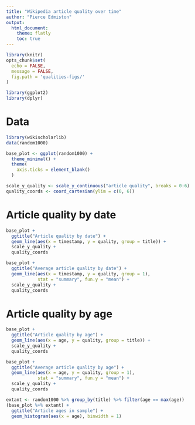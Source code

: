 ```yaml
---
title: "Wikipedia article quality over time"
author: "Pierce Edmiston"
output:
  html_document:
    theme: flatly
    toc: true
---
```


```r
library(knitr)
opts_chunk$set(
  echo = FALSE,
  message = FALSE,
  fig.path = 'qualities-figs/'
)
```

```r
library(ggplot2)
library(dplyr)
```

# Data

```r
library(wikischolarlib)
data(random1000)
```

```r
base_plot <- ggplot(random1000) +
  theme_minimal() +
  theme(
    axis.ticks = element_blank()
  )

scale_y_quality <- scale_y_continuous("article quality", breaks = 0:6)
quality_coords <- coord_cartesian(ylim = c(0, 6))
```

# Article quality by date

```r
base_plot +
  ggtitle("Article quality by date") +
  geom_line(aes(x = timestamp, y = quality, group = title)) +
  scale_y_quality +
  quality_coords
```

```r
base_plot +
  ggtitle("Average article quality by date") +
  geom_line(aes(x = timestamp, y = quality, group = 1),
            stat = "summary", fun.y = "mean") +
  scale_y_quality +
  quality_coords
```

# Article quality by age

```r
base_plot +
  ggtitle("Article quality by age") +
  geom_line(aes(x = age, y = quality, group = title)) +
  scale_y_quality +
  quality_coords
```

```r
base_plot +
  ggtitle("Average article quality by age") +
  geom_line(aes(x = age, y = quality, group = 1),
            stat = "summary", fun.y = "mean") +
  scale_y_quality +
  quality_coords
```

```r
extant <- random1000 %>% group_by(title) %>% filter(age == max(age))
(base_plot %+% extant) +
  ggtitle("Article ages in sample") +
  geom_histogram(aes(x = age), binwidth = 1)
```
